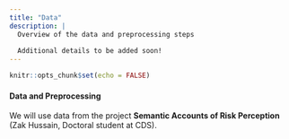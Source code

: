 ```yaml
---
title: "Data"
description: |
  Overview of the data and preprocessing steps
  
  Additional details to be added soon!
---
```


```r
knitr::opts_chunk$set(echo = FALSE)
```

#### Data and Preprocessing

We will use data from the project **Semantic Accounts of Risk Perception** (Zak Hussain, Doctoral student at CDS).